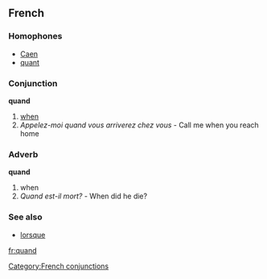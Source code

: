 ==French==
===Homophones===
*[[Caen]]
*[[quant]]

===Conjunction===
'''quand'''

#[[when]]
#''Appelez-moi quand vous arriverez chez vous'' - Call me when you reach home

===Adverb===
'''quand'''

#when
#''Quand est-il mort?'' - When did he die?

===See also===
*[[lorsque]]
<!-- I don't see what these have to do with "quand" - Paul G
*[[que]]
*[[qui]]
*[[quoi]]-->
[[fr:quand]]
[[Category:French conjunctions]]